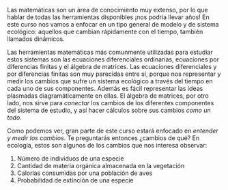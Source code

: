 Las matemáticas son un área de conocimiento muy extenso, por lo que hablar de todas las herramientas disponibles ¡nos podría llevar años! En este curso nos vamos a enfocar en un tipo general de modelo y de sistema ecológico: aquellos que cambian rápidamente con el tiempo, también llamados dinámicos.

Las herramientas matemáticas más comunmente utilizadas para estudiar estos sistemas son las ecuaciones diferenciales ordinarias, ecuaciones por diferencias finitas y el álgebra de matrices. Las ecuaciones diferenciales y por diferencias finitas son muy parecidas entre sí, porque nos representar y medir los cambios que sufre un sistema ecológico a través del tiempo en cada uno de sus componentes. Además es fácil representar las ideas plasmadas diagramáticamente en ellas. El álgebra de matrices, por otro lado, nos sirve para *conectar* los cambios de los diferentes componentes del sistema de estudio, y así hacer cálculos sobre sus cambios *como un todo*.

Como podemos ver, gran parte de este curso estará enfocado en *entender y medir los cambios*. Te preguntarás entonces ¿cambios de qué? En ecología, estos son algunos de los cambios que nos interesa observar:

1. Número de individuos de una especie
2. Cantidad de materia orgánica almacenada en la vegetación
3. Calorías consumidas por una población de aves
4. Probabilidad de extinción de una especie